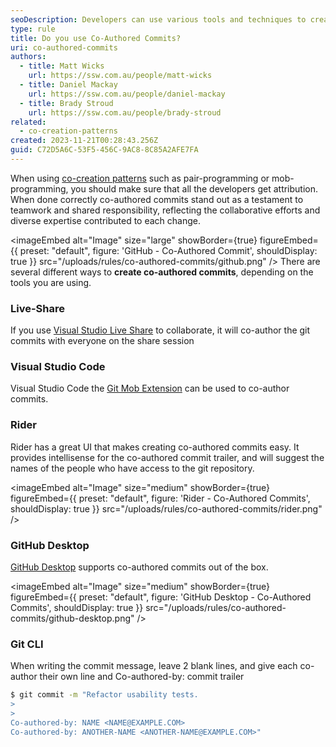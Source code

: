```yaml
---
seoDescription: Developers can use various tools and techniques to create co-authored commits, a testament to teamwork and shared responsibility. From Visual Studio Live Share and Git Mob Extension to GitHub Desktop and the Git CLI, there are multiple ways to achieve this.
type: rule
title: Do you use Co-Authored Commits?
uri: co-authored-commits
authors:
  - title: Matt Wicks
    url: https://ssw.com.au/people/matt-wicks
  - title: Daniel Mackay
    url: https://ssw.com.au/people/daniel-mackay
  - title: Brady Stroud
    url: https://ssw.com.au/people/brady-stroud
related:
  - co-creation-patterns
created: 2023-11-21T00:28:43.256Z
guid: C72D5A6C-53F5-456C-9AC8-8C85A2AFE7FA
---
```


When using [co-creation patterns](/co-creation-patterns) such as pair-programming or mob-programming, you should make sure that all the developers get attribution. When done correctly co-authored commits stand out as a testament to teamwork and shared responsibility, reflecting the collaborative efforts and diverse expertise contributed to each change.

<imageEmbed
  alt="Image"
  size="large"
  showBorder={true}
  figureEmbed={{
    preset: "default",
    figure: 'GitHub - Co-Authored Commit',
    shouldDisplay: true
  }}
  src="/uploads/rules/co-authored-commits/github.png"
/>
There are several different ways to **create co-authored commits**, depending on the tools you are using.

### Live-Share

If you use [Visual Studio Live Share](https://visualstudio.microsoft.com/services/live-share/) to collaborate, it will co-author the git commits with everyone on the share session

### Visual Studio Code

Visual Studio Code the [Git Mob Extension](https://marketplace.visualstudio.com/items?itemName=RichardKotze.git-mob) can be used to co-author commits.

### Rider

Rider has a great UI that makes creating co-authored commits easy. It provides intellisense for the co-authored commit trailer, and will suggest the names of the people who have access to the git repository.

<imageEmbed
  alt="Image"
  size="medium"
  showBorder={true}
  figureEmbed={{
    preset: "default",
    figure: 'Rider - Co-Authored Commits',
    shouldDisplay: true
  }}
  src="/uploads/rules/co-authored-commits/rider.png"
/>

### GitHub Desktop

[GitHub Desktop](https://githubdesktop.vercel.app/) supports co-authored commits out of the box.

<imageEmbed
  alt="Image"
  size="medium"
  showBorder={true}
  figureEmbed={{
    preset: "default",
    figure: 'GitHub Desktop - Co-Authored Commits',
    shouldDisplay: true
  }}
  src="/uploads/rules/co-authored-commits/github-desktop.png"
/>

### Git CLI

When writing the commit message, leave 2 blank lines, and give each co-author their own line and Co-authored-by: commit trailer

```bash
$ git commit -m "Refactor usability tests.
>
>
Co-authored-by: NAME <NAME@EXAMPLE.COM>
Co-authored-by: ANOTHER-NAME <ANOTHER-NAME@EXAMPLE.COM>"
```
